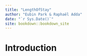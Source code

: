 ```yaml
--- 
title: "LengthOfStay"
author: "Eubin Park & Raphaël Adda"
date: "`r Sys.Date()`"
site: bookdown::bookdown_site
---
```


# Introduction

